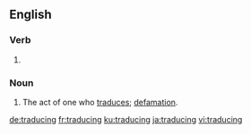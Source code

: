 ==English==

===Verb===
{{head|en|present participle}}

# {{present participle of|traduce|lang=en|nocat=1}}

===Noun===
{{en-noun}}

# The act of one who [[traduce]]s; [[defamation]].

[[de:traducing]]
[[fr:traducing]]
[[ku:traducing]]
[[ja:traducing]]
[[vi:traducing]]
